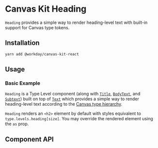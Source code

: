 

<Meta of={HeadingStories} />

# Canvas Kit Heading

`Heading` provides a simple way to render heading-level text with built-in support for Canvas type
tokens.

## Installation

```sh
yarn add @workday/canvas-kit-react
```

## Usage

### Basic Example

`Heading` is a Type Level component (along with [`Title`](/components/text/title/),
[`BodyText`](/components/text/body-text/), and [`Subtext`](/components/text/subtext/)) built on top
of [`Text`](/components/text/text/) which provides a simple way to render heading-level text
according to the [Canvas type hierarchy](/tokens/type/#type-styles).

`Heading` renders an `<h2>` element by default with styles equivalent to
`type.levels.heading[size]`. You may override the rendered element using the `as` prop.

<ExampleCodeBlock of={HeadingStories.Basic} />

## Component API

<SymbolDoc name="Heading" fileName="/react/text/" />
